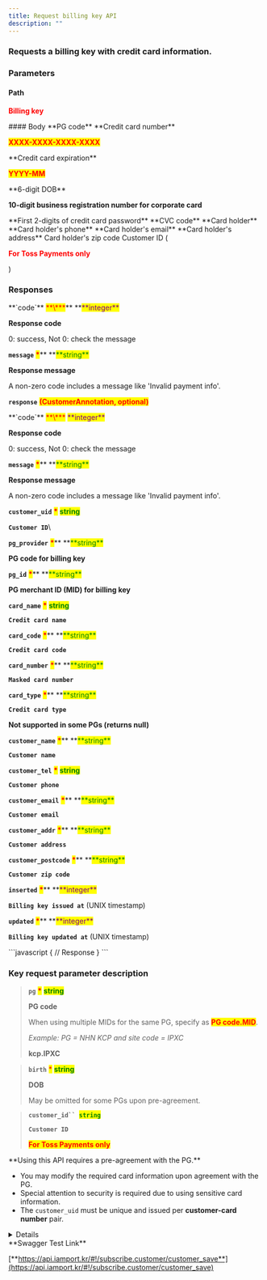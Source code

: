 ```yaml
---
title: Request billing key API
description: ""
---
```



### Requests a billing key with credit card information.

<Swagger method="post" path="/subscribe/customer/{customer_uid}" baseUrl="https://api.iamport.kr" summary="Requests a billing key with the customer's credit card information.">
<SwaggerDescription>

</SwaggerDescription>

### Parameters

#### Path

<SwaggerParameter name="customer_uid" type="String(80)" required="true">
<mark style="color:red;">

**Billing key**

</mark>

</SwaggerParameter>
#### Body

<SwaggerParameter required="true" name="pg" type="String">
**PG code**

</SwaggerParameter>
<SwaggerParameter name="card_numb" type="String" required="true">
**Credit card number**

<mark style="color:red;">**XXXX-XXXX-XXXX-XXXX**</mark>

</SwaggerParameter>
<SwaggerParameter name="expiry" type="String" required="true">
**Credit card expiration**

<mark style="color:red;">**YYYY-MM**</mark>

</SwaggerParameter>
<SwaggerParameter name="birth" type="String" required="false">
**6-digit DOB**

**10-digit business registration number for corporate card**

</SwaggerParameter>
<SwaggerParameter name="pwd_2digit" type="String" required="false">
**First 2-digits of credit card password**

</SwaggerParameter>
<SwaggerParameter name="cvc" type="String" required="false">
**CVC code**

</SwaggerParameter>
<SwaggerParameter name="customer_name" type="String" required="false">
**Card holder**

</SwaggerParameter>
<SwaggerParameter name="customer_tel" type="String" required="false">
**Card holder's phone**

</SwaggerParameter>
<SwaggerParameter name="customer_email" type="String" required="false">
**Card holder's email**

</SwaggerParameter>
<SwaggerParameter name="customer_addr" type="String" required="false">
**Card holder's address**

</SwaggerParameter>
<SwaggerParameter name="customer_postcode" type="String" required="false">
Card holder's zip code

</SwaggerParameter>
<SwaggerParameter name="customer_id" type="String">
Customer ID (

<mark style="color:red;">

**For Toss Payments only**

</mark>

)

</SwaggerParameter>

### Responses

<SwaggerResponse status="200: OK" description="Success">
<Tabs>
<Tab title="CustomerResponse">
**`code`** <mark style="color:red;">**\***</mark>** **<mark style="color:purple;">**integer**</mark>

**Response code**

0: success, Not 0: check the message

**`message`** <mark style="color:red;">**\***</mark>\*\* **<mark style="color:green;">**string\*\*</mark>

**Response message**

A non-zero code includes a message like 'Invalid payment info'.

**`response`** <mark style="color:red;">**(CustomerAnnotation, optional)**</mark>

</Tab>
</Tabs>

<Tabs>
<Tab title="CustomerAnnotation">
**`code`** <mark style="color:red;">**\***</mark> <mark style="color:purple;">**integer**</mark>

**Response code**

0: success, Not 0: check the message

**`message`** <mark style="color:red;">**\***</mark>\*\* **<mark style="color:green;">**string\*\*</mark>

**Response message**

A non-zero code includes a message like 'Invalid payment info'.

**`customer_uid`** <mark style="color:red;">**\***</mark> <mark style="color:green;">**string**</mark>

**`Customer ID`**\

**`pg_provider`** <mark style="color:red;">**\***</mark>\*\* **<mark style="color:green;">**string\*\*</mark>

**PG code for billing key**

**`pg_id`** <mark style="color:red;">**\***</mark>\*\* **<mark style="color:green;">**string\*\*</mark>

**PG merchant ID (MID) for billing key**

**`card_name`** <mark style="color:red;">**\***</mark> <mark style="color:green;">**string**</mark>

**`Credit card name`**

**`card_code`** <mark style="color:red;">**\***</mark>\*\* **<mark style="color:green;">**string\*\*</mark>

**`Credit card code`**

**`card_number`** <mark style="color:red;">**\***</mark>\*\* **<mark style="color:green;">**string\*\*</mark>

**`Masked card number`**

**`card_type`** <mark style="color:red;">**\***</mark>\*\* **<mark style="color:green;">**string\*\*</mark>

**`Credit card type`**

**Not supported in some PGs (returns null)**

**`customer_name`** <mark style="color:red;">**\***</mark>\*\* **<mark style="color:green;">**string\*\*</mark>

**`Customer name`**

**`customer_tel`** <mark style="color:red;">**\***</mark> <mark style="color:green;">**string**</mark>

**`Customer phone`**

**`customer_email`** <mark style="color:red;">**\***</mark>\*\* **<mark style="color:green;">**string\*\*</mark>

**`Customer email`**

**`customer_addr`** <mark style="color:red;">**\***</mark>\*\* **<mark style="color:green;">**string\*\*</mark>

**`Customer address`**

**`customer_postcode`** <mark style="color:red;">**\***</mark>\*\* **<mark style="color:green;">**string\*\*</mark>

**`Customer zip code`**

**`inserted`** <mark style="color:red;">**\***</mark>\*\* **<mark style="color:purple;">**integer\*\*</mark>

**`Billing key issued at`** (UNIX timestamp)

**`updated`** <mark style="color:red;">**\***</mark>\*\* **<mark style="color:purple;">**integer\*\*</mark>

**`Billing key updated at`** (UNIX timestamp)

</Tab>
</Tabs>

</SwaggerResponse>

<SwaggerResponse status="401: Unauthorized" description="Missing or invalid access token">
```javascript
{
    // Response
}
```

</SwaggerResponse>

</Swagger>

### **Key request parameter description**

> **`pg`** <mark style="color:red;">**\***</mark> <mark style="color:green;">**string**</mark>
>
> **PG code**
>
> When using multiple MIDs for the same PG, specify as <mark style="color:red;">**PG code.MID**</mark>.
>
> _Example: PG = NHN KCP and site code = IPXC_
>
> **kcp.IPXC**

> **`birth`** <mark style="color:red;">\*</mark> <mark style="color:green;">**string**</mark>
>
> **DOB**
>
> May be omitted for some PGs upon pre-agreement.

> **` customer_id``  `**<mark style="color:green;">**`string`**</mark>
>
> **`Customer ID`**
>
> <mark style="color:red;">**For Toss Payments only**</mark>

<Hint style="info">
**Using this API requires a pre-agreement with the PG.**

- You may modify the required card information upon agreement with the PG.
- Special attention to security is required due to using sensitive card information.
- The `customer_uid` must be unique and issued per **customer-card number** pair.

</Hint>

<Details>
<p slot="summary">Response Model Schema</p>

```json
{
  "code": 0,
  "message": "string",
  "response": {
    "customer_uid": "string",
    "pg_provider": "string",
    "pg_id": "string",
    "card_name": "string",
    "card_code": "string",
    "card_number": "string",
    "card_type": "null",
    "customer_name": "string",
    "customer_tel": "string",
    "customer_email": "string",
    "customer_addr": "string",
    "customer_postcode": "string",
    "inserted": 0,
    "updated": 0
  }
}
```

</Details>

<Hint style="success">
**Swagger Test Link**

[**https://api.iamport.kr/#!/subscribe.customer/customer_save**](https://api.iamport.kr/#!/subscribe.customer/customer_save)

</Hint>
